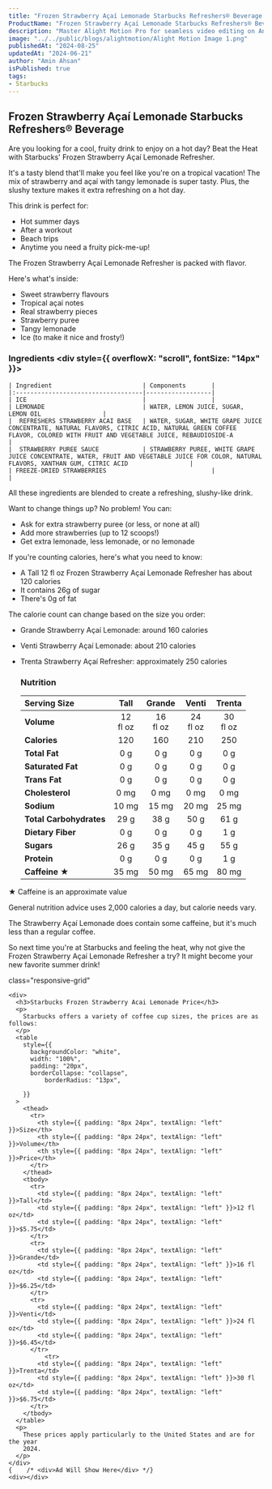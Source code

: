 ```yaml
---
title: "Frozen Strawberry Açaí Lemonade Starbucks Refreshers® Beverage Price & Calories"
ProductName: "Frozen Strawberry Açaí Lemonade Starbucks Refreshers® Beverage" 
description: "Master Alight Motion Pro for seamless video editing on Android, iOS, and Tablets with our ultimate guide, unlocking advanced features and elevating your skills in 2024!"
image: "../../public/blogs/alightmotion/Alight Motion Image 1.png"
publishedAt: "2024-08-25"
updatedAt: "2024-06-21"
author: "Amin Ahsan"
isPublished: true
tags:
- Starbucks
---
```


 
## Frozen Strawberry Açaí Lemonade Starbucks Refreshers® Beverage 

Are you looking for a cool, fruity drink to enjoy on a hot day? Beat the Heat with Starbucks' Frozen Strawberry Açaí Lemonade Refresher. 

It's a tasty blend that'll make you feel like you're on a tropical vacation! The mix of strawberry and açaí with tangy lemonade is super tasty.
Plus, the slushy texture makes it extra refreshing on a hot day.

This drink is perfect for:
- Hot summer days
- After a workout
- Beach trips
- Anytime you need a fruity pick-me-up!

The Frozen Strawberry Açaí Lemonade Refresher is packed with flavor.

Here's what's inside:
- Sweet strawberry flavours
- Tropical açaí notes
- Real strawberry pieces
- Strawberry puree
- Tangy lemonade
- Ice (to make it nice and frosty!)



<style jsx>{`
  .table-container {
    overflow-x: auto;
    position: relative;
  }
  .table-container table {
    border-collapse: collapse;
    width: 30%;
  }
  .table-container th,
  .table-container td {
    border: 1px solid #ddd;
    padding: 2px;
    min-width: 30px;
    font-size: 11px;
  }
  .table-container th:first-child,
  .table-container td:first-child {
    position: sticky;
    left: 0;
    background-color: white;
    z-index: 1;
  }
  @media (max-width: 768px) {
    .table-container th:not(:first-child),
    .table-container td:not(:first-child) {
      min-width: 50px;
    }
  }
`}</style>


### Ingredients  <div style={{ overflowX: "scroll", fontSize: "14px" }}>
    | Ingredient                         | Components       |
    |:-----------------------------------|------------------|
    | ICE                                |                  | 
    | LEMONADE                           | WATER, LEMON JUICE, SUGAR, LEMON OIL                 | 
    |  REFRESHERS STRAWBERRY ACAI BASE   | WATER, SUGAR, WHITE GRAPE JUICE CONCENTRATE, NATURAL FLAVORS, CITRIC ACID, NATURAL GREEN COFFEE FLAVOR, COLORED WITH FRUIT AND VEGETABLE JUICE, REBAUDIOSIDE-A                       | 
    |  STRAWBERRY PUREE SAUCE            | STRAWBERRY PUREE, WHITE GRAPE JUICE CONCENTRATE, WATER, FRUIT AND VEGETABLE JUICE FOR COLOR, NATURAL FLAVORS, XANTHAN GUM, CITRIC ACID                 | 
    | FREEZE-DRIED STRAWBERRIES                             |                  | 
  </div>

All these ingredients are blended to create a refreshing, slushy-like drink.

Want to change things up? No problem! You can:
- Ask for extra strawberry puree (or less, or none at all)
- Add more strawberries (up to 12 scoops!)
- Get extra lemonade, less lemonade, or no lemonade

If you're counting calories, here's what you need to know:
- A  Tall 12 fl oz Frozen Strawberry Açaí Lemonade Refresher has about 120 calories
- It contains 26g of sugar
- There's 0g of fat

The calorie count can change based on the size you order:
- Grande Strawberry Açaí Lemonade: around 160 calories
- Venti Strawberry Açaí Lemonade: about 210 calories
- Trenta Strawberry Açaí Refresher: approximately 250 calories


  ### Nutrition
  |  Serving Size	            | Tall           | Grande        | Venti   | Trenta    |
  |:--------------------------|:--------------:|:-----------:|:--------:|:--------:|
  | **Volume**                | 12 <br/> fl oz | 16 <br/> fl oz |  24 <br/> fl oz | 30 <br/> fl oz |
  | **Calories**              | 120            | 160         | 210      | 250      |
  | **Total Fat**             | 0 g            | 0 g         | 0 g      | 0 g      |
  | **Saturated Fat**         | 0 g            | 0 g         | 0 g      | 0 g      |
  | **Trans Fat**             | 0 g            | 0 g         | 0 g      | 0 g      |
  | **Cholesterol**           | 0 mg           | 0 mg        | 0 mg     | 0 mg     |
  | **Sodium**                | 10 mg           | 15 mg       | 20 mg   | 25 mg    | 
  | **Total Carbohydrates**   | 29 g            | 38 g         | 50 g      | 61 g      |
  | **Dietary Fiber**         | 0 g            | 0 g         | 0 g      | 1 g      |
  | **Sugars**                | 26 g            | 35 g         | 45 g      | 55 g      |
  | **Protein**               | 0 g            | 0 g         | 0 g      | 1 g      |
  | **Caffeine ★**            | 35 mg          | 50 mg      | 65 mg   | 80 mg   |

★ Caffeine is an approximate value

General nutrition advice uses 2,000 calories a day, but calorie needs vary.

The Strawberry Açaí Lemonade does contain some caffeine, but it's much less than a regular coffee.

So next time you're at Starbucks and feeling the heat, why not give the Frozen Strawberry Açaí Lemonade Refresher a try? It might become your new favorite summer drink!

<style jsx>{`
  .table-container {
    overflow-x: auto;
    position: relative;
  }
  .table-container table {
    border-collapse: collapse;
    width: 80%;
  }
  .table-container th,
  .table-container td {
    border: 1px solid #ddd;
    padding: 2px;
    min-width: 30px;
    font-size: 11px;
  }
  .table-container th:first-child,
  .table-container td:first-child {
    position: sticky;
    left: 0;
    background-color: white;
    z-index: 1;
  }
  @media (max-width: 768px) {
    .table-container th:not(:first-child),
    .table-container td:not(:first-child) {
      min-width: 50px;
    }
  }
`}</style>
 <style jsx>{`
  @media (min-width: 768px) {
    .responsive-grid {
      display: grid;
      grid-template-columns: 1fr 1fr;
    }
  }
`}</style>

<div
  style={{
    backgroundColor: "#cee3de",
    borderLeft: "3px solid #0c7556",
   padding: "20px",
    paddingTop: "13px", // Add padding to the top
        display: "grid",
        height: "fit-content",
      }} 
      
  class="responsive-grid"

>
    <div>
      <h3>Starbucks Frozen Strawberry Acai Lemonade Price</h3>
      <p>
        Starbucks offers a variety of coffee cup sizes, the prices are as follows:
      </p>
      <table
        style={{
          backgroundColor: "white",
          width: "100%",
          padding: "20px",
          borderCollapse: "collapse",
              borderRadius: "13px",
          
        }}
      >
        <thead>
          <tr>
            <th style={{ padding: "8px 24px", textAlign: "left" }}>Size</th>
            <th style={{ padding: "8px 24px", textAlign: "left" }}>Volume</th>
            <th style={{ padding: "8px 24px", textAlign: "left" }}>Price</th>
          </tr>
        </thead>
        <tbody>
          <tr>
            <td style={{ padding: "8px 24px", textAlign: "left" }}>Tall</td>
            <td style={{ padding: "8px 24px", textAlign: "left" }}>12 fl oz</td>
            <td style={{ padding: "8px 24px", textAlign: "left" }}>$5.75</td>
          </tr>
          <tr>
            <td style={{ padding: "8px 24px", textAlign: "left" }}>Grande</td>
            <td style={{ padding: "8px 24px", textAlign: "left" }}>16 fl oz</td>
            <td style={{ padding: "8px 24px", textAlign: "left" }}>$6.25</td>
          </tr>
          <tr>
            <td style={{ padding: "8px 24px", textAlign: "left" }}>Venti</td>
            <td style={{ padding: "8px 24px", textAlign: "left" }}>24 fl oz</td>
            <td style={{ padding: "8px 24px", textAlign: "left" }}>$6.45</td>
          </tr>
              <tr>
            <td style={{ padding: "8px 24px", textAlign: "left" }}>Trenta</td>
            <td style={{ padding: "8px 24px", textAlign: "left" }}>30 fl oz</td>
            <td style={{ padding: "8px 24px", textAlign: "left" }}>$6.75</td>
          </tr>
        </tbody>
      </table>
      <p>
        These prices apply particularly to the United States and are for the year
        2024.
      </p>
    </div>
    {    /* <div>Ad Will Show Here</div> */}
    <div></div>
  </div>

